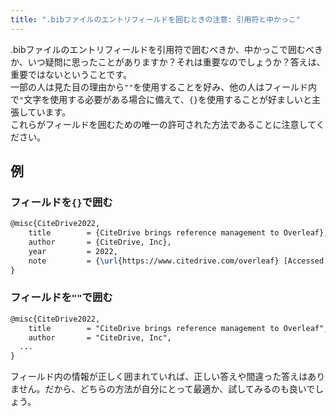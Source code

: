 ```yaml
---
title: ".bibファイルのエントリフィールドを囲むときの注意: 引用符と中かっこ"
---
```



.bibファイルのエントリフィールドを引用符で囲むべきか、中かっこで囲むべきか、いつ疑問に思ったことがありますか？それは重要なのでしょうか？答えは、重要ではないということです。  
一部の人は見た目の理由から`""`を使用することを好み、他の人はフィールド内で`"`文字を使用する必要がある場合に備えて、`{}`を使用することが好ましいと主張しています。  
これらがフィールドを囲むための唯一の許可された方法であることに注意してください。

<CiteDrive />

## 例

### フィールドを`{}`で囲む

```latex
@misc{CiteDrive2022,
	title        = {CiteDrive brings reference management to Overleaf},
	author       = {CiteDrive, Inc},
	year         = 2022,
	note         = {\url{https://www.citedrive.com/overleaf} [Accessed: (Use the date of access)]}
}
```

### フィールドを`""`で囲む

```latex
@misc{CiteDrive2022,
	title        = "CiteDrive brings reference management to Overleaf",
	author       = "CiteDrive, Inc",
  ...
}
```

フィールド内の情報が正しく囲まれていれば、正しい答えや間違った答えはありません。だから、どちらの方法が自分にとって最適か、試してみるのも良いでしょう。